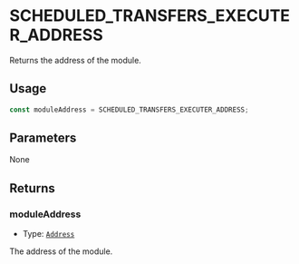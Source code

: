 # SCHEDULED_TRANSFERS_EXECUTER_ADDRESS

Returns the address of the module.

## Usage

```typescript copy
const moduleAddress = SCHEDULED_TRANSFERS_EXECUTER_ADDRESS;
```

## Parameters

None

## Returns

### moduleAddress

- Type: [`Address`](https://viem.sh/docs/glossary/types#address)

The address of the module.
